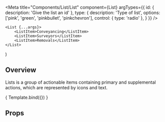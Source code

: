 

<Meta 
    title="Components/List/List" 
    component={List}
    argTypes={{
        id: {
            description: 'Give the list an id'
        },
        type: {
            description: 'Type of list',
            options: ['pink', 'green', 'pinkbullet', 'pinkchevron'],
            control: { type: 'radio' },
        }
  }}
/>

    <List {...args}>
        <ListItem>Conveyancing</ListItem>
        <ListItem>Surveyors</ListItem>
        <ListItem>Removals</ListItem>
    </List>
) 

<HeaderSimple title='List' />

## Overview

Lists is a group of actionable items containing primary and supplemental actions, which are represented by icons and text.

<Canvas>
    <Story
    name = "Overview"
    args = {{
        type: 'pink'
    }}>
        { Template.bind({}) }
    </Story>
</Canvas>

## Props

<ArgsTable story="Overview" />